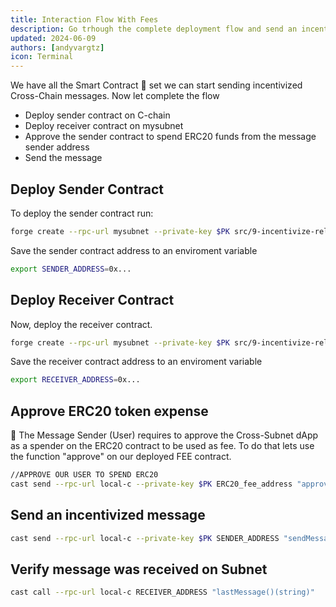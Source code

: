```yaml
---
title: Interaction Flow With Fees
description: Go trhough the complete deployment flow and send an incentivized message.
updated: 2024-06-09
authors: [andyvargtz]
icon: Terminal
---
```



We have all the Smart Contract 📜 set we can start sending incentivized Cross-Chain messages. Now let complete the flow 

- Deploy sender contract on C-chain
- Deploy receiver contract on mysubnet
- Approve the sender contract to spend ERC20 funds from the message sender address
- Send the message

## Deploy Sender Contract 

To deploy the sender contract run:

```bash
forge create --rpc-url mysubnet --private-key $PK src/9-incentivize-relayer/senderWithFees.sol:SenderWithFeesOnCChain
```
Save the sender contract address to an enviroment variable

```bash
export SENDER_ADDRESS=0x...
```
## Deploy Receiver Contract

Now, deploy the receiver contract.

```bash
forge create --rpc-url mysubnet --private-key $PK src/9-incentivize-relayer/receiverWithFees.sol:receiverWithFeesOnCChain
```
Save the receiver contract address to an enviroment variable

```bash
export RECEIVER_ADDRESS=0x...
```

## Approve ERC20 token expense

👩 The Message Sender (User) requires to approve the Cross-Subnet dApp as a spender on the ERC20 contract to be used as fee. To do that lets use the function "approve" on our deployed FEE contract.

```bash
//APPROVE OUR USER TO SPEND ERC20 
cast send --rpc-url local-c --private-key $PK ERC20_fee_address "approve(address,uint256)" SENDER_ADDRESS 500000000000000
```

## Send an incentivized message

```bash
cast send --rpc-url local-c --private-key $PK SENDER_ADDRESS "sendMessage(address, string, address)" $RECEIVER_ADDRESS, "Hello", $ERC20_fee_address
```
## Verify message was received on Subnet 

```bash
cast call --rpc-url local-c RECEIVER_ADDRESS "lastMessage()(string)"
```
